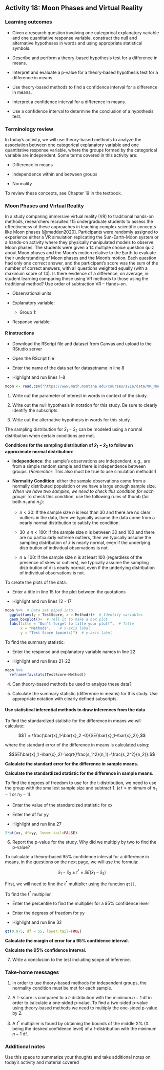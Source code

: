 ## Activity 18: Moon Phases and Virtual Reality

\setstretch{1}

### Learning outcomes

* Given a research question involving one categorical explanatory variable and one quantitative response variable, construct the null and alternative hypotheses
  in words and using appropriate statistical symbols.

* Describe and perform a theory-based hypothesis test for a difference in means.

* Interpret and evaluate a p-value for a theory-based hypothesis test for a difference in means.

* Use theory-based methods to find a confidence interval for a difference in means.

* Interpret a confidence interval for a difference in means.

* Use a confidence interval to determine the conclusion of a hypothesis test.

### Terminology review

In today's activity, we will use theory-based methods to analyze the association between one categorical explanatory variable and one quantitative response variable, where the groups formed by the categorical variable are independent. Some terms covered in this activity are:

* Difference in means

* Independence within and between groups

* Normality

To review these concepts, see Chapter 19 in the textbook.


### Moon Phases and Virtual Reality 

In a study comparing immersive virtual reality (VR) to traditional hands-on methods, researchers recruited 115 undergraduate students to assess the effectiveness of these approaches in teaching complex scientific concepts like Moon phases [@madden2020]. Participants were randomly assigned to experience either a VR simulation replicating the Sun-Earth-Moon system or a hands-on activity where they physically manipulated models to observe Moon phases. The students were given a 14 multiple choice question quiz about Moon phases and the Moon’s motion relative to the Earth to evaluate their understanding of Moon phases and the Moon's motion. Each question had only one correct answer, and the participant’s score was the sum of the number of correct answers, with all questions weighted equally (with a maximum score of 14).  Is there evidence of a difference, on average, in student learning comparing those using VR methods to those using the traditional method? Use order of subtraction VR – Hands-on. 

* Observational units:

* Explanatory variable:

    * Group 1:

* Response variable:

#### R instructions{-}

* Download the RScript file and dataset from Canvas and upload to the RStudio server

* Open the RScript file

* Enter the name of the data set for datasetname in line 8

* Highlight and run lines 1--8

```r
moon <- read.csv("https://www.math.montana.edu/courses/s216/data/VR_Moon.csv")
```

1. Write out the parameter of interest in words in context of the study.

\vspace{1in}

2.  Write out the null hypothesis in notation for this study.  Be sure to clearly identify the subscripts.

\vspace{0.4in}

3. Write out the alternative hypothesis in words for this study.

\vspace{0.8in}

The sampling distribution for $\bar{x}_1-\bar{x}_2$ can be modeled using a normal distribution when certain conditions are met.

**Conditions for the sampling distribution of $\bar{x}_1 - \bar{x}_2$ to follow an approximate normal distribution**:

* **Independence**: the sample’s observations are independent, e.g., are from a simple random sample and there is independence between groups. (*Remember*: This also must be true to use simulation methods!)

* **Normality Condition**: either the sample observations come from a normally distributed population or we have a large enough sample size.  _When we have two samples, we need to check this condition for each group!_ To check this condition, use the following rules of thumb (for both $n_1$ and $n_2$):

    - $n < 30$: If the sample size $n$ is less than 30 and there are no clear outliers in the data, then we typically assume the data come from a nearly normal distribution to satisfy the condition.

    - $30 \le n < 100$: If the sample size $n$ is between 30 and 100 and there are no particularly extreme outliers, then we typically assume the sampling distribution of $\bar{x}$ is nearly normal, even if the underlying distribution of individual observations is not.
    
     - $n \geq 100$: If the sample size $n$ is at least 100 (regardless of the presence of skew or outliers), we typically assume the sampling distribution of $\bar{x}$ is nearly normal, even if the underlying distribution of individual observations is not.

To create the plots of the data:

* Enter a title in line 15 for the plot between the quotations

* Highlight and run lines 12 - 17

```r
moon %>%  # Data set piped into...
  ggplot(aes(y = TestScore, x = Method))+  # Identify variables
  geom_boxplot()+  # Tell it to make a box plot
  labs(title = "Don't forget to title your plot!",  # Title
       x = "Methods",    # x-axis label
       y = "Test Score (points)")  # y-axis label
```

To find the summary statistic:

* Enter the response and explanatory variable names in line 22

* Highlight and run lines 21--22

```r
moon %>%
  reframe(favstats(TestScore~Method))
```

4.  Can theory-based methods be used to analyze these data?

\vspace{1.2in}

5. Calculate the summary statistic (difference in means) for this study.  Use appropriate notation with clearly defined subscripts.

\vspace{1in}

#### Use statistical inferential methods to draw inferences from the data {-}

To find the standardized statistic for the difference in means we will calculate:

$$T = \frac{\bar{x}_1-\bar{x}_2 -0}{SE(\bar{x}_1-\bar{x}_2)},$$

where the standard error of the difference in means is calculated using:

$$SE(\bar{x}_1 -\bar{x}_2)=\sqrt{\frac{s_1^2}{n_1}+\frac{s_2^2}{n_2}}.$$

**Calculate the standard error for the difference in sample means.**

\vspace{0.8in}

**Calculate the standardized statistic for the difference in sample means.**

\vspace{0.8in}

To find the degrees of freedom to use for the t-distribution, we need to use the group with the smallest sample size and subtract 1.  (`df` = minimum of $n_1 - 1$ or  $n_2 - 1$).  

\vspace{0.2in}

* Enter the value of the standardized statistic for xx

* Enter the df for yy

* Highlight and run line 27

```r
2*pt(xx, df=yy, lower.tail=FALSE)
```
\vspace{0.3in}

6. Report the p-value for the study.  Why did we multiply by two to find the p-value?

\vspace{0.5in}

To calculate a theory-based 95\% confidence interval for a difference in means, in the questions on the next page, we will use the formula:

$$\bar{x}_1- \bar{x}_2\pm t^* \times SE(\bar{x}_1- \bar{x}_2)$$

First, we will need to find the $t^*$ multiplier using the function `qt()`.  

To find the $t^*$ multiplier

* Enter the percentile to find the multiplier for a 95\% confidence level

* Enter the degrees of freedom for yy

* Highlight and run line 32

```r
qt(0.975, df = 55, lower.tail=TRUE)
```
**Calculate the margin of error for a 95\% confidence interval.**

\vspace{0.5in}

**Calculate the 95\% confidence interval.**

\vspace{0.6in}

7. Write a conclusion to the test including scope of inference.
\vspace{0.7in}

### Take-home messages

1.  In order to use theory-based methods for independent groups, the normality condition must be met for each sample.  

2.  A T-score is compared to a $t$-distribution with the minimum $n - 1$ df in order to calculate a one-sided p-value. To find a two-sided p-value using theory-based methods we need to multiply the one-sided p-value by 2.  

3.  A $t^*$ multiplier is found by obtaining the bounds of the middle X% (X being the desired confidence level) of a $t$-distribution with the minimum $n - 1$ df.


### Additional notes

Use this space to summarize your thoughts and take additional notes on today's activity and material covered

\vspace{3in}
\newpage



